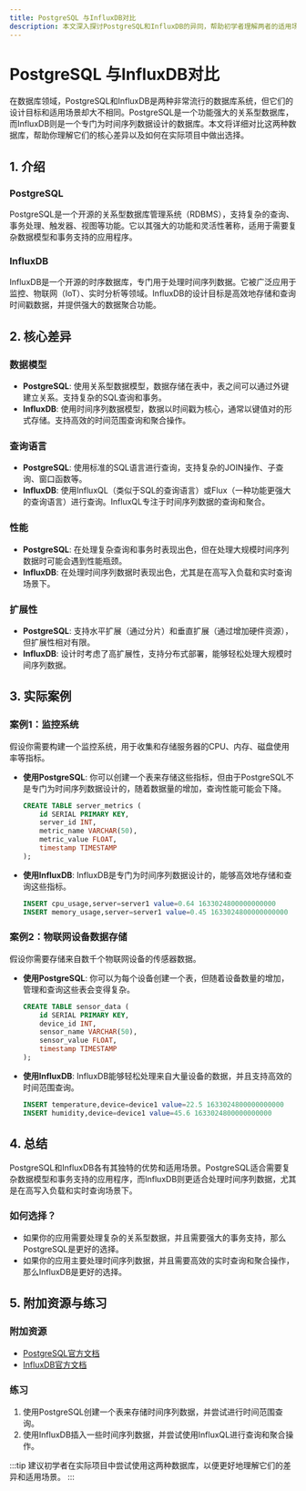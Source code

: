 ```yaml
---
title: PostgreSQL 与InfluxDB对比
description: 本文深入探讨PostgreSQL和InfluxDB的异同，帮助初学者理解两者的适用场景、功能特点以及如何选择适合的数据库。
---
```


# PostgreSQL 与InfluxDB对比

在数据库领域，PostgreSQL和InfluxDB是两种非常流行的数据库系统，但它们的设计目标和适用场景却大不相同。PostgreSQL是一个功能强大的关系型数据库，而InfluxDB则是一个专门为时间序列数据设计的数据库。本文将详细对比这两种数据库，帮助你理解它们的核心差异以及如何在实际项目中做出选择。

## 1. 介绍

### PostgreSQL
PostgreSQL是一个开源的关系型数据库管理系统（RDBMS），支持复杂的查询、事务处理、触发器、视图等功能。它以其强大的功能和灵活性著称，适用于需要复杂数据模型和事务支持的应用程序。

### InfluxDB
InfluxDB是一个开源的时序数据库，专门用于处理时间序列数据。它被广泛应用于监控、物联网（IoT）、实时分析等领域。InfluxDB的设计目标是高效地存储和查询时间戳数据，并提供强大的数据聚合功能。

## 2. 核心差异

### 数据模型
- **PostgreSQL**: 使用关系型数据模型，数据存储在表中，表之间可以通过外键建立关系。支持复杂的SQL查询和事务。
- **InfluxDB**: 使用时间序列数据模型，数据以时间戳为核心，通常以键值对的形式存储。支持高效的时间范围查询和聚合操作。

### 查询语言
- **PostgreSQL**: 使用标准的SQL语言进行查询，支持复杂的JOIN操作、子查询、窗口函数等。
- **InfluxDB**: 使用InfluxQL（类似于SQL的查询语言）或Flux（一种功能更强大的查询语言）进行查询。InfluxQL专注于时间序列数据的查询和聚合。

### 性能
- **PostgreSQL**: 在处理复杂查询和事务时表现出色，但在处理大规模时间序列数据时可能会遇到性能瓶颈。
- **InfluxDB**: 在处理时间序列数据时表现出色，尤其是在高写入负载和实时查询场景下。

### 扩展性
- **PostgreSQL**: 支持水平扩展（通过分片）和垂直扩展（通过增加硬件资源），但扩展性相对有限。
- **InfluxDB**: 设计时考虑了高扩展性，支持分布式部署，能够轻松处理大规模时间序列数据。

## 3. 实际案例

### 案例1：监控系统
假设你需要构建一个监控系统，用于收集和存储服务器的CPU、内存、磁盘使用率等指标。

- **使用PostgreSQL**: 你可以创建一个表来存储这些指标，但由于PostgreSQL不是专门为时间序列数据设计的，随着数据量的增加，查询性能可能会下降。
  
  ```sql
  CREATE TABLE server_metrics (
      id SERIAL PRIMARY KEY,
      server_id INT,
      metric_name VARCHAR(50),
      metric_value FLOAT,
      timestamp TIMESTAMP
  );
  ```

- **使用InfluxDB**: InfluxDB是专门为时间序列数据设计的，能够高效地存储和查询这些指标。

  ```sql
  INSERT cpu_usage,server=server1 value=0.64 1633024800000000000
  INSERT memory_usage,server=server1 value=0.45 1633024800000000000
  ```

### 案例2：物联网设备数据存储
假设你需要存储来自数千个物联网设备的传感器数据。

- **使用PostgreSQL**: 你可以为每个设备创建一个表，但随着设备数量的增加，管理和查询这些表会变得复杂。
  
  ```sql
  CREATE TABLE sensor_data (
      id SERIAL PRIMARY KEY,
      device_id INT,
      sensor_name VARCHAR(50),
      sensor_value FLOAT,
      timestamp TIMESTAMP
  );
  ```

- **使用InfluxDB**: InfluxDB能够轻松处理来自大量设备的数据，并且支持高效的时间范围查询。

  ```sql
  INSERT temperature,device=device1 value=22.5 1633024800000000000
  INSERT humidity,device=device1 value=45.6 1633024800000000000
  ```

## 4. 总结

PostgreSQL和InfluxDB各有其独特的优势和适用场景。PostgreSQL适合需要复杂数据模型和事务支持的应用程序，而InfluxDB则更适合处理时间序列数据，尤其是在高写入负载和实时查询场景下。

### 如何选择？
- 如果你的应用需要处理复杂的关系型数据，并且需要强大的事务支持，那么PostgreSQL是更好的选择。
- 如果你的应用主要处理时间序列数据，并且需要高效的实时查询和聚合操作，那么InfluxDB是更好的选择。

## 5. 附加资源与练习

### 附加资源
- [PostgreSQL官方文档](https://www.postgresql.org/docs/)
- [InfluxDB官方文档](https://docs.influxdata.com/influxdb/)

### 练习
1. 使用PostgreSQL创建一个表来存储时间序列数据，并尝试进行时间范围查询。
2. 使用InfluxDB插入一些时间序列数据，并尝试使用InfluxQL进行查询和聚合操作。

:::tip
建议初学者在实际项目中尝试使用这两种数据库，以便更好地理解它们的差异和适用场景。
:::